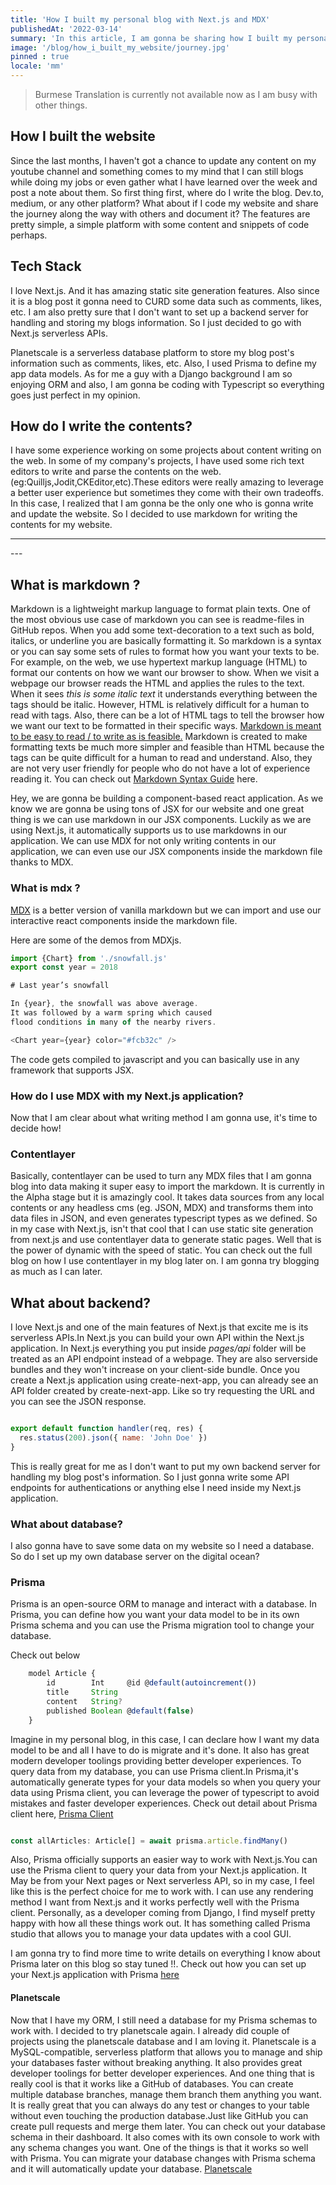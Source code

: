 ---
title: 'How I built my personal blog with Next.js and MDX'
publishedAt: '2022-03-14'
summary: 'In this article, I am gonna be sharing how I built my personal blog with NextJS'
image: '/blog/how_i_built_my_website/journey.jpg'
pinned : true
locale: 'mm'
---


> Burmese Translation is currently not available now as I am busy with other things.


## How I built the website

Since the last months, I haven't got a chance to update any content on my youtube channel and something comes to my mind that I can still blogs while doing my jobs or even
gather what I have learned over the week and post a note about them.
So first thing first, where do I write the blog. Dev.to, medium, or any other platform? What about if I code my website and share the journey along the way with others and document it?
The features are pretty simple, a simple platform with some content and snippets of code perhaps.

## Tech Stack 

I love Next.js. And it has amazing static site generation features. Also since it is a blog post it gonna need to CURD some data such as comments, likes, etc. I am also pretty sure that I don't want to set up a 
backend server for handling and storing my blogs information. So I just decided to go with Next.js serverless APIs.

Planetscale is a serverless database platform to store my blog post's information such as comments, likes, etc. Also, I used Prisma to define my app data models. As for me a guy with a Django background I am so enjoying ORM and 
also, I am gonna be coding with Typescript so everything goes just perfect in my opinion.

## How do I write the contents?

I have some experience working on some projects about content writing on the web. In some of my company's projects, I have used some rich text editors to write and parse the contents on the web.
(eg:Quilljs,Jodit,CKEditor,etc).These editors were really amazing to leverage a better user experience but sometimes they come with their own tradeoffs. In this case, I realized that I am gonna be the only one who is gonna write and update the website. So
I decided to use markdown for writing the contents for my website.

---
<Frame url='https://codepen.io/quill/embed/KzZqZx?default-tab=html%2Cresult' title='Quill Editor demo' />
---

## What is markdown ?

Markdown is a lightweight markup language to format plain texts. One of the most obvious use case of markdown you can see is readme-files in GitHub repos.
When you add some text-decoration to a text such as bold, italics, or underline you are basically formatting it. So markdown is a syntax or you can say some sets of rules to format how you want your texts to be. For example, on the web, we use hypertext markup language (HTML) to format our contents 
on how we want our browser to show. When we visit a webpage our browser reads the HTML and applies the rules to the text. When it sees <i> this is some italic text</i> it understands everything between the tags should be italic. However, HTML is relatively difficult for a human to read with tags. Also, there
can be a lot of HTML tags to tell the browser how we want our text to be formatted in their specific ways.
[Markdown is meant to be easy to read / to write as is feasible.](https://daringfireball.net/projects/markdown/syntax#philosophy)  Markdown is created to make formatting texts be much more simpler and feasible than HTML because the tags can be quite difficult for a human to read and understand. Also, they are not very 
user friendly for people who do not have a lot of experience reading it.
You can check out [Markdown Syntax Guide](https://daringfireball.net/projects/markdown/syntax) here.

Hey, we are gonna be building a component-based react application. As we know we are gonna be using tons of JSX for our website and one great thing is we can use markdown in our JSX components. Luckily as we are using Next.js, it automatically supports us to use markdowns in our application. We can use MDX for not only writing contents
in our application, we can even use our JSX components inside the markdown file thanks to MDX.

### What is mdx ?

[MDX](https://mdxjs.com/) is a better version of vanilla markdown but we can import and use our interactive react components inside the markdown file.

Here are some of the demos from MDXjs.

```javascript
import {Chart} from './snowfall.js'
export const year = 2018

# Last year’s snowfall

In {year}, the snowfall was above average.
It was followed by a warm spring which caused
flood conditions in many of the nearby rivers.

<Chart year={year} color="#fcb32c" />

```

The code gets compiled to javascript and you can basically use in any framework that supports JSX.

### How do I use MDX with my Next.js application?

Now that I am clear about what writing method I am gonna use, it's time to decide how!

### Contentlayer 

Basically, contentlayer can be used to turn any MDX files that I am gonna blog into data making it super easy to import the markdown. It is currently in the Alpha stage but
it is amazingly cool. It takes data sources from any local contents or any headless cms (eg. JSON, MDX) and transforms them into data files in JSON, and even generates typescript types as we defined.
So in my case with Next.js, isn't that cool that I can use static site generation from next.js and use contentlayer data to generate static pages. Well that is the power of dynamic with the speed of static.
You can check out the full blog on how I use contentlayer in my blog later on. I am gonna try blogging as much as I can later.

## What about backend?

I love Next.js and one of the main features of Next.js that excite me is its serverless APIs.In Next.js you can build your own API within the Next.js application. In Next.js everything you put inside *pages/api* folder will be treated
as an API endpoint instead of a webpage. They are also serverside bundles and they won't increase on your client-side bundle. 
Once you create a Next.js application using create-next-app, you can already see an API folder created by create-next-app. Like so try requesting the URL and you can see the JSON response.

```javascript

export default function handler(req, res) {
  res.status(200).json({ name: 'John Doe' })
}

```
This is really great for me as I don't want to put my own backend server for handling my blog post's information. So I just gonna write some API endpoints for authentications or anything else I need inside my Next.js application.

### What about database?

I also gonna have to save some data on my website so I need a database. So do I set up my own database server on the digital ocean?

### Prisma

Prisma is an open-source ORM to manage and interact with a database. In Prisma, you can define how you want your data model to be in its own Prisma schema and you can use the Prisma migration tool to change your database.

Check out below

```javascript 
    model Article {
        id        Int     @id @default(autoincrement())
        title     String
        content   String?
        published Boolean @default(false)
    }
```

Imagine in my personal blog, in this case, I can declare how I want my data model to be and all I have to do is migrate and it's done. It also has great modern developer toolings providing better developer experiences.
To query data from my database, you can use Prisma client.In Prisma,it's automatically generate types for your data models so when you query your data using Prisma client, you can leverage
the power of typescript to avoid mistakes and faster developer experiences.
Check out detail about Prisma client here, [Prisma Client](https://www.prisma.io/client)


```typescript

const allArticles: Article[] = await prisma.article.findMany()

```

Also, Prisma officially supports an easier way to work with Next.js.You can use the Prisma client to query your data from your Next.js application. It May be from your Next pages or Next serverless API, so in my case, I feel like this is
the perfect choice for me to work with. I can use any rendering method I want from Next.js and it works perfectly well with the Prisma client.
Personally, as a developer coming from Django, I find myself pretty happy with how all these things work out. It has something called Prisma studio that allows you to manage your data updates with a cool GUI.


I am gonna try to find more time to write details on everything I know about Prisma later on this blog so stay tuned !!.
Check out how you can set up your Next.js application with Prisma [ here ](https://www.prisma.io/nextjs)

#### Planetscale

Now that I have my ORM, I still need a database for my Prisma schemas to work with. I decided to try planetscale again. I already did couple of projects using the planetscale database and I am loving it.
Planetscale is a MySQL-compatible, serverless platform that allows you to manage and ship your databases faster without breaking anything. It also provides great developer toolings for better developer experiences.
And one thing that is really cool is that it works like a GitHub of databases. You can create multiple database branches, manage them branch them anything you want. It is really great that you can always do any test or changes
to your table without even touching the production database.Just like GitHub you can create pull requests and merge them later.
You can check out your database schema in their dashboard. It also comes with its own console to work with any schema changes you want.
One of the things is that it works so well with Prisma. You can migrate your database changes with Prisma schema and it will automatically update your database.
[ Planetscale ](https://planetscale.com/)